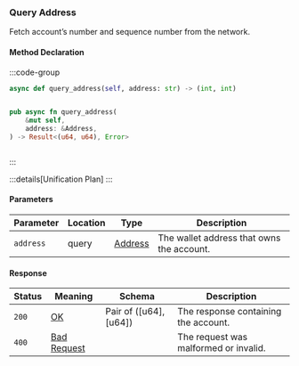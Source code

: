 ### Query Address

Fetch account’s number and sequence number from the network.

#### Method Declaration

:::code-group

```python [Python]
async def query_address(self, address: str) -> (int, int)
```

```typescript [TypeScript]

```

```rust [Rust]
pub async fn query_address(
    &mut self,
    address: &Address,
) -> Result<(u64, u64), Error>
```

```url [API]

```

:::

:::details[Unification Plan]
:::

#### Parameters

| Parameter | Location | Type      | Description                               |
| --------- | -------- | --------- | ----------------------------------------- |
| `address` | query    | [Address] | The wallet address that owns the account. |

#### Response

| Status | Meaning       | Schema                 | Description                           |
| ------ | ------------- | ---------------------- | ------------------------------------- |
| `200`  | [OK]          | Pair of ([u64], [u64]) | The response containing the account.  |
| `400`  | [Bad Request] |                        | The request was malformed or invalid. |

[Address]: /types/address
[OK]: /types/ok
[Bad Request]: /types/bad-request
